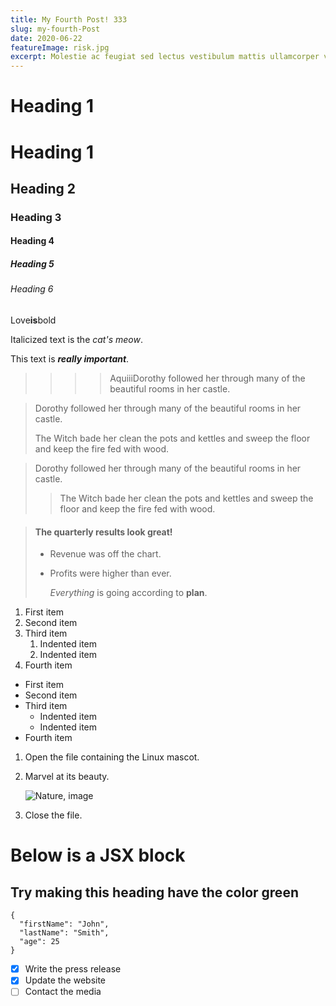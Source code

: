 ```yaml
---
title: My Fourth Post! 333
slug: my-fourth-Post
date: 2020-06-22
featureImage: risk.jpg
excerpt: Molestie ac feugiat sed lectus vestibulum mattis ullamcorper velit. Et netus et malesuada fames. Morbi tristique senectus et netus et. Sit amet cursus sit amet dictum sit amet. Phasellus vestibulum lorem sed risus ultricies tristique nulla aliquet. Nunc consequat interdum varius sit amet mattis vulputate enim. Viverra aliquet eget sit amet tellus cras adipiscing enim eu. Aenean euismod elementum nisi quis eleifend quam adipiscing vitae. Non sodales neque sodales ut etiam. Faucibus in ornare quam viverra orci sagittis. Non odio euismod lacinia at quis risus. Nisl pretium fusce id velit ut. Est pellentesque elit ullamcorper dignissim cras.
---
```


# Heading 1

# Heading 1

## Heading 2

### Heading 3

#### Heading 4

##### Heading 5

###### Heading 6

Love**is**bold

Italicized text is the _cat's meow_.

This text is **_really important_**.

> > > > AquiiiDorothy followed her through many of the beautiful rooms in her castle.

> Dorothy followed her through many of the beautiful rooms in her castle.
>
> The Witch bade her clean the pots and kettles and sweep the floor and keep the fire fed with wood.

> Dorothy followed her through many of the beautiful rooms in her castle.
>
> > The Witch bade her clean the pots and kettles and sweep the floor and keep the fire fed with wood.

> #### The quarterly results look great!
>
> - Revenue was off the chart.
> - Profits were higher than ever.
>
>   _Everything_ is going according to **plan**.

1. First item
2. Second item
3. Third item
   1. Indented item
   2. Indented item
4. Fourth item

- First item
- Second item
- Third item
  - Indented item
  - Indented item
- Fourth item

1.  Open the file containing the Linux mascot.
2.  Marvel at its beauty.

    ![Nature, image](risk.jpg)

3.  Close the file.

# Below is a JSX block

<div style={{ padding: "10px 30px", backgroundColor: "tomato" }}>
  <h2>Try making this heading have the color green</h2>
</div>

```
{
  "firstName": "John",
  "lastName": "Smith",
  "age": 25
}
```

- [x] Write the press release
- [x] Update the website
- [ ] Contact the media
